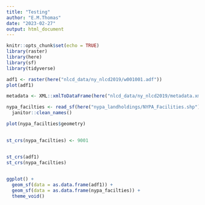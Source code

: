 ```yaml
---
title: "Testing"
author: "E.M.Thomas"
date: "2023-02-27"
output: html_document
---
```


```r
knitr::opts_chunk$set(echo = TRUE)
library(raster)
library(here)
library(sf)
library(tidyverse)
```


```r
adf1 <- raster(here("nlcd_data/ny_nlcd2019/w001001.adf"))
plot(adf1)

metadata <- XML::xmlToDataFrame(here("nlcd_data/ny_nlcd2019/metadata.xml"))

nypa_facilties <- read_sf(here("nypa_landholdings/NYPA_Facilities.shp")) %>% 
  janitor::clean_names()

plot(nypa_facilties$geometry)
              
```
```r
st_crs(nypa_facilties) <- 9001


st_crs(adf1)
st_crs(nypa_facilties)
 


```

```r
ggplot() +
  geom_sf(data = as.data.frame(adf1)) + 
  geom_sf(data = as.data.frame(nypa_facilties)) +
  theme_void()
```

